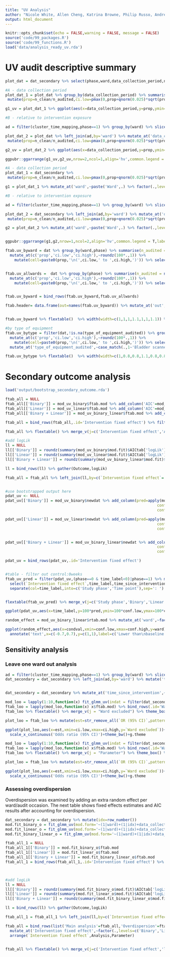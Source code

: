 ---
title: "UV Analysis"
author: "Nicole White, Allen Cheng, Katrina Browne, Philip Russo, Andrew Stewardson, Maham Amin, Kirsty Graham, Jennie King, Peta Tehan, David Brain, Maria Northcote, Brett Mitchell"
output: html_document
---

```{r setup, include=FALSE}
knitr::opts_chunk$set(echo = FALSE,warning = FALSE, message = FALSE)
source('code/99_packages.R')
source('code/99_functions.R')
load('data/analysis_ready_uv.rda')

```

# UV audit descriptive summary

```{r, fig.cap='Observed cleaning performance by data collection period',fig.height=6,fig.width=10}
plot_dat = dat_secondary %>% select(phase,ward,data_collection_period,n_audited,n_clean) 

#A - data collection period
plot_dat_1 = plot_dat %>% group_by(data_collection_period) %>% summarise(across(n_audited:n_clean,sum),.groups='drop') %>% 
 mutate(prop=n_clean/n_audited,ci.low=pmax(0,prop+qnorm(0.025)*sqrt(prop*(1-prop)/n_audited)),ci.high=prop+qnorm(0.975)*sqrt(prop*(1-prop)/n_audited))

g1_uv = plot_dat_1 %>% ggplot(aes(x=data_collection_period,y=prop,ymin=ci.low,ymax=ci.high))+geom_point(position=position_dodge(0.5))+geom_errorbar(width=0.5,position=position_dodge(0.5))+ expand_limits(y=c(0,1))+ scale_y_continuous('Observed proportion of cleaned equipment',breaks=seq(0,1,0.1))+scale_x_discrete('Data collection period')+g.theme+scale_color_manual(values=cbPalette)+theme(legend.title=element_blank())

#B - relative to intervention exposure

ad = filter(cluster_time_mapping,phase==1) %>% group_by(ward) %>% slice_min(data_collection_period) %>% ungroup() %>% select(ward,data_collection_period) %>% rename('int_start_period'=data_collection_period) %>% mutate_at('ward',~factor(.,levels=1:10))

plot_dat_2 = plot_dat %>% left_join(ad,by='ward') %>% mutate_at('data_collection_period',~as.numeric(.)-int_start_period) %>% group_by(data_collection_period) %>% summarise(across(n_audited:n_clean,sum),.groups='drop') %>% 
 mutate(prop=n_clean/n_audited,ci.low=pmax(0,prop+qnorm(0.025)*sqrt(prop*(1-prop)/n_audited)),ci.high=prop+qnorm(0.975)*sqrt(prop*(1-prop)/n_audited))

g2_uv = plot_dat_2 %>% ggplot(aes(x=data_collection_period,y=prop,ymin=ci.low,ymax=ci.high))+geom_point(position=position_dodge(0.5))+geom_errorbar(width=0.5,position=position_dodge(0.5))+ geom_vline(aes(xintercept=0),linetype='dashed',colour='black') + expand_limits(y=c(0,1))+ scale_y_continuous('Observed proportion of cleaned equipment',breaks=seq(0,1,0.1))+scale_x_continuous('Data collection period, relative to first Intervention PPS',breaks=seq(-15,15,3))+g.theme+scale_color_manual(values=cbPalette)+theme(legend.title=element_blank())

ggpubr::ggarrange(g1_uv,g2_uv,nrow=2,ncol=1,align='hv',common.legend = T,labels=LETTERS[1:2])


```


```{r desc-summary-uv-ward,fig.cap='Observed cleaning thoroughness by data collection period and ward',fig.width=16,fig.height=10}


#A - data collection period
plot_dat_1 = dat_secondary %>% 
 mutate(prop=n_clean/n_audited,ci.low=pmax(0,prop+qnorm(0.025)*sqrt(prop*(1-prop)/n_audited)),ci.high=prop+qnorm(0.975)*sqrt(prop*(1-prop)/n_audited))

g1 = plot_dat_1 %>% mutate_at('ward',~paste('Ward',.) %>% factor(.,levels=paste('Ward',1:10))) %>% ggplot(aes(x=data_collection_period,y=prop,ymin=ci.low,ymax=ci.high,group=ward))+geom_point(position=position_dodge(0.5))+geom_errorbar(width=0.5,position=position_dodge(0.5))+ expand_limits(y=c(0,1))+facet_wrap(~ward,nrow=5,ncol=2) +scale_y_continuous('Observed proportion of cleaned equipment',breaks=seq(0,1,0.2))+scale_x_discrete('Data collection period')+g.theme

#B - relative to intervention exposure

ad = filter(cluster_time_mapping,phase==1) %>% group_by(ward) %>% slice_min(data_collection_period) %>% ungroup() %>% select(ward,data_collection_period) %>% rename('int_start_period'=data_collection_period) %>% mutate_at('ward',~factor(.,levels=1:10))

plot_dat_2 = dat_secondary %>% left_join(ad,by='ward') %>% mutate_at('data_collection_period',~as.numeric(.)-int_start_period) %>% 
 mutate(prop=n_clean/n_audited,ci.low=pmax(0,prop+qnorm(0.025)*sqrt(prop*(1-prop)/n_audited)),ci.high=prop+qnorm(0.975)*sqrt(prop*(1-prop)/n_audited))

g2 = plot_dat_2 %>% mutate_at('ward',~paste('Ward',.) %>% factor(.,levels=paste('Ward',1:10))) %>% ggplot(aes(x=data_collection_period,y=prop,ymin=ci.low,ymax=ci.high))+geom_point(position=position_dodge(0.5))+geom_errorbar(width=0.5,position=position_dodge(0.5))+ geom_vline(aes(xintercept=0),linetype='dashed',colour='black') + expand_limits(y=c(0,1))+ facet_wrap(~ward,nrow=5,ncol=2)+scale_y_continuous('Observed proportion of cleaned equipment',breaks=seq(0,1,0.2))+scale_x_continuous('Data collection period, relative to first Intervention PPS',breaks=seq(-16,16,4))+g.theme+scale_color_manual(values=cbPalette)+theme(legend.title=element_blank())


ggpubr::ggarrange(g1,g2,nrow=1,ncol=2,align='hv',common.legend = T,labels=LETTERS[1:2])


```


```{r}

ftab.uv_byward = dat %>% group_by(ward,phase) %>% summarise(n_audited = n(),n_clean=sum(cleaned),prop=sum(n_clean)/sum(n_audited),ci.low=pmax(0,prop+qnorm(0.025)*sqrt(prop*(1-prop)/sum(n_audited))),ci.high=prop+qnorm(0.975)*sqrt(prop*(1-prop)/sum(n_audited)),.groups='drop') %>% 
  mutate_at(c('prop','ci.low','ci.high'),~roundz(100*.,1)) %>%
    mutate(cell=paste0(prop,'\n(',ci.low,' to ',ci.high,')')) %>% select(phase,ward,n_audited,n_clean,cell) %>% rename('Total audits'=n_audited,'Total cleaned'=n_clean,'Thoroughness of cleaning (%) (95% CI)'=cell) %>% pivot_wider(names_from='phase',values_from = c('Total audits','Total cleaned','Thoroughness of cleaning (%) (95% CI)'),names_sep = ': ') %>% select(ward,ends_with('Control'),ends_with('Intervention')) %>% mutate_at('ward',~paste('Ward',.))


ftab.uv_allwards =  dat %>% group_by(phase) %>% summarise(n_audited = n(),n_clean=sum(cleaned),prop=sum(n_clean)/sum(n_audited),ci.low=pmax(0,prop+qnorm(0.025)*sqrt(prop*(1-prop)/sum(n_audited))),ci.high=prop+qnorm(0.975)*sqrt(prop*(1-prop)/sum(n_audited)),.groups='drop') %>% 
  mutate_at(c('prop','ci.low','ci.high'),~roundz(100*.,1)) %>%
    mutate(cell=paste0(prop,'\n(',ci.low,' to ',ci.high,')')) %>% select(phase,n_audited,n_clean,cell) %>% rename('Total audits'=n_audited,'Total cleaned'=n_clean,'Thoroughness of cleaning (%) (95% CI)'=cell) %>% pivot_wider(names_from='phase',values_from = c('Total audits','Total cleaned','Thoroughness of cleaning (%) (95% CI)'),names_sep = ': ') %>% select(ends_with('Control'),ends_with('Intervention')) %>% add_column('ward'='All wards',.before=1)


ftab.uv_byward = bind_rows(ftab.uv_byward,ftab.uv_allwards)

ftab.header= data.frame(out=names(ftab.uv_byward)) %>% mutate_at('out',~ifelse(.=='ward','Ward: Study period',.)) %>% separate(out,into=c('a','b'),sep=': ',remove=F)


ftab.uv_byward %>% flextable()  %>% width(width=c(1,1,1,1.1,1,1,1.1)) %>% fontsize(size=9,part='all') %>% set_header_df(mapping=ftab.header,key="out") %>% theme_box() %>% merge_v(part='header') %>% merge_h(part="header") %>% align(align='center',part='all') %>% set_caption('Table: Audit statistics by ward: Control versus Intervention')
```


```{r}
#by type of equipment
ftab.uv_bytype = filter(dat,!is.na(type_of_equipment_audited)) %>% group_by(type_of_equipment_audited,phase) %>% summarise(n_audited = n(),n_clean = sum(cleaned),prop=sum(n_clean)/sum(n_audited),ci.low=pmax(0,prop+qnorm(0.025)*sqrt(prop*(1-prop)/sum(n_audited))),ci.high=prop+qnorm(0.975)*sqrt(prop*(1-prop)/sum(n_audited)),.groups='drop') %>% 
  mutate_at(c('prop','ci.low','ci.high'),~roundz(100*.,1)) %>%
    mutate(cell=paste0(prop,'\n(',ci.low,' to ',ci.high,')')) %>% select(phase,type_of_equipment_audited,n_audited,n_clean,cell) %>% rename('Total audits'=n_audited,'Total cleaned'=n_clean,'Thoroughness of cleaning (%) (95% CI)'=cell) %>% pivot_wider(names_from='phase',values_from = c('Total audits','Total cleaned','Thoroughness of cleaning (%) (95% CI)'),names_sep = ': ') %>% select(type_of_equipment_audited,ends_with('Control'),ends_with('Intervention')) %>% 
  mutate_at('type_of_equipment_audited',~case_match(.,1~'Bladder scanner',2~'Blood testing kit',3~'Commode',4~'Computer on wheels',6~'Infusion pump',7~'Intravenous stand/pole',8~'Medication trolley',9~'Blood pressure monitor',10~'Mobility equipment',12~'Patslide',13~'Resuscitation trolley',15~'Metal trolley'))

ftab.uv_bytype %>% flextable()  %>% width(width=c(1,0.8,0.8,1.1,0.8,0.8,1.1)) %>% fontsize(size=9,part='all') %>% set_header_df(mapping=ftab.header,key="out") %>% theme_box() %>% merge_v(part='header') %>% merge_h(part="header") %>% align(align='center',part='all') %>% set_caption('Table: Audit statistics by equipment type: Control versus Intervention')

```


# Secondary outcome analysis

```{r}
load('output/bootstrap_secondary_outcome.rda')

ftab_all = NULL
ftab_all[['Binary']] = mod_uv_binary$ftab.mod %>% add_column('AIC'=mod_uv_binary$aic.mod)
ftab_all[['Linear']] = mod_uv_linear$ftab.mod %>% add_column('AIC'=mod_uv_linear$aic.mod)
ftab_all[['Binary + Linear']] = mod_uv_binary_linear$ftab.mod %>% add_column('AIC'=mod_uv_binary_linear$aic.mod)

ftab_all = bind_rows(ftab_all,.id='Intervention fixed effect') %>% filter(Parameter!='Intercept') %>% select(`Intervention fixed effect`,Parameter,`OR (95% CI)`,`p-value`,AIC) %>% rename('Odds ratio (95% CI)'=`OR (95% CI)`)

ftab_all %>% flextable() %>% merge_v(j=c('Intervention fixed effect','AIC')) %>% theme_box() %>% width(width=c(1.5,2,1.5,1.8,0.8)) %>% set_caption('Table: Estimated odds ratios (OR): Intervention exposure.')

#add logLik
ll = NULL
ll[['Binary']] = roundz(summary(mod_uv_binary$mod.fit)$AICtab['logLik'],1)
ll[['Linear']] = roundz(summary(mod_uv_linear$mod.fit)$AICtab['logLik'],1)
ll[['Binary + Linear']] = roundz(summary(mod_uv_binary_linear$mod.fit)$AICtab['logLik'],1)

ll = bind_rows(ll) %>% gather(Outcome,logLik)

ftab_all = ftab_all %>% left_join(ll,by=c(`Intervention fixed effect`='Outcome'))



```

```{r}
#use bootstrapped output here
pdat_uv <- NULL
pdat_uv[['Binary']] = mod_uv_binary$newdat %>% add_column(pred=apply(mod_uv_binary$boot_output[,1:nrow(mod_uv_binary$newdat)],2,function(.) mean(.)),
                                                                   conf.low = apply(mod_uv_binary$boot_output[,1:nrow(mod_uv_binary$newdat)],2,function(.) quantile(.,0.025)),
                                                                   conf.high = apply(mod_uv_binary$boot_output[,1:nrow(mod_uv_binary$newdat)],2,function(.) quantile(.,0.975))) 

pdat_uv[['Linear']] = mod_uv_linear$newdat %>% add_column(pred=apply(mod_uv_linear$boot_output[,1:nrow(mod_uv_linear$newdat)],2,function(.) mean(.)),
                                                                   conf.low = apply(mod_uv_linear$boot_output[,1:nrow(mod_uv_linear$newdat)],2,function(.) quantile(.,0.025)),
                                                                   conf.high = apply(mod_uv_linear$boot_output[,1:nrow(mod_uv_linear$newdat)],2,function(.) quantile(.,0.975))) 


pdat_uv[['Binary + Linear']] = mod_uv_binary_linear$newdat %>% add_column(pred=apply(mod_uv_binary_linear$boot_output[,1:nrow(mod_uv_binary_linear$newdat)],2,function(.) mean(.)),
                                                                   conf.low = apply(mod_uv_binary_linear$boot_output[,1:nrow(mod_uv_binary_linear$newdat)],2,function(.) quantile(.,0.025)),
                                                                   conf.high = apply(mod_uv_binary_linear$boot_output[,1:nrow(mod_uv_binary_linear$newdat)],2,function(.) quantile(.,0.975))) 

pdat_uv = bind_rows(pdat_uv,.id='Intervention fixed effect')


#table - filter out control:0weeks
ftab_uv_pred = filter(pdat_uv,(phase==0 & time_label<0)|phase==1) %>% mutate(cell=paste0(roundz(100*pred,2),'\n(',roundz(100*conf.low,2),' to ',roundz(100*conf.high,2),')')) %>%
  select(`Intervention fixed effect`,time_label,time_since_intervention,cell) %>% filter(time_label!=-0.001) %>% mutate_at('time_label',~case_when(. <0 ~ paste('Control:',abs(.),'weeks before intervention exposure'),. %in% 0:12 ~ paste('Intervention:',.,'weeks after intervention exposure')) %>% factor(.,levels=c(paste('Control:',seq(12,2,-2),'weeks before intervention exposure'),paste('Intervention:',seq(0,12,2),'weeks after intervention exposure')))) %>% spread(`Intervention fixed effect`,cell) %>% select(time_label,Binary,Linear,`Binary + Linear`) %>%
  separate(col=time_label,into=c('Study phase','Time point'),sep=': ')


flextable(ftab_uv_pred) %>% merge_v(j=c('Study phase','Binary','Linear','Binary + Linear')) %>% theme_box() %>% fontsize(size=10,part='all') %>% width(width=c(1,2.75,1.1,1.1,1.1)) %>% set_caption('Predicted cleaning thoroughness by study phase for fortnightly audits (+2 weeks)')

```

```{r,fig.cap='Predicted cleaning performance in week since intervention exposure, for different specficiations of intervention effect (Binary, Linear, Binary+Linear)',fig.height=10,fig.width=10}

ggplot(pdat_uv,aes(x=time_label,y=100*pred,ymin=100*conf.low,ymax=100*conf.high,group=`Intervention fixed effect`,colour=`Intervention fixed effect`,fill=`Intervention fixed effect`))+geom_ribbon(alpha=.3)+geom_point()+geom_vline(aes(xintercept=0),linetype='dashed',colour='grey')+geom_line()+expand_limits(y=c(0,100))+scale_x_continuous('Time since intervention exposure, weeks',breaks=seq(-12,12,2))+scale_y_continuous('Predicted % equipment clean: Estimate (95% CI)',breaks=seq(0,100,10))+scale_fill_manual(values=cbPalette)+scale_colour_manual(values=cbPalette)+g.theme
```


```{r fig.cap='Ward random effects: Binary + Linear model',fig.height=10,fig.width=10}
random_effect = mod_uv_binary_linear$rtab.mod %>% mutate_at('ward',~factor(.,levels=1:10))

ggplot(random_effect,aes(x=condval,xmin=conf.low,xmax=conf.high,y=ward))+geom_point(position = position_dodge(.4))+geom_errorbar(width=.5,position = position_dodge(.4))+ geom_vline(aes(xintercept=0),linetype='dashed') +expand_limits(x=c(-1,1)) + scale_y_discrete('Ward')+scale_x_continuous('Random effect: Estimate (95% CI)',breaks=seq(-1,1,0.2))+g.theme+
  annotate('text',x=c(-0.7,0.7),y=c(1,1),label=c('Lower than\nbaseline average','Higher than\nbaseline average'))


```

## Sensitivity analysis

### Leave one ward out analysis

```{r ,fig.cap = 'Leave one ward out analysis, Binary + Linear intervention effect. Odds ratios for intervention exposure are given for each excluded ward.',fig.height=8,fig.width=8}

ad = filter(cluster_time_mapping,phase==1) %>% group_by(ward) %>% slice_min(data_collection_period) %>% ungroup() %>% select(ward,data_collection_period) %>% rename('int_start_period'=data_collection_period) %>% mutate_at('ward',~factor(.,levels=1:10))
dat_secondary = dat_secondary %>% left_join(ad,by='ward') %>% mutate('time_since_intervention'=as.numeric(data_collection_period)-int_start_period)


dat_secondary = dat_secondary %>% mutate_at('time_since_intervention',~pmax(0,.))

mod_loo = lapply(1:10,function(x) fit_glmm_uv(indat = filter(dat_secondary,ward!=x),mod.form='~(1|ward)+data_collection_period+phase+time_since_intervention'))
ftab_loo = lapply(mod_loo,function(x) x$ftab.mod) %>% bind_rows(.id='Ward excluded') %>% filter(Parameter!='Intercept') 
ftab_loo %>% flextable() %>% merge_v(j = "Ward excluded") %>% theme_box() %>% width(width=c(1,2,1.8,2,1)) %>% set_caption('Leave one ward out analysis: Binary + Linear. Odds ratios for intervention exposure are given for each excluded ward.')

plot_loo = ftab_loo %>% mutate(est=str_remove_all(`OR (95% CI)`,pattern='\\s+\\(.*$'),ci95=str_remove_all(`OR (95% CI)`,'^.*\\(|\\)')) %>% separate(ci95,into=c('ci.low','ci.high'),sep=' to ') %>% select(`Ward excluded`,Parameter,est,ci.low,ci.high) %>% mutate_at('Ward excluded',~factor(.,levels=1:10)) %>% mutate_at(c('est','ci.low','ci.high'),~as.numeric(.))

ggplot(plot_loo,aes(x=est,xmin=ci.low,xmax=ci.high,y=`Ward excluded`))+geom_point()+geom_errorbar(width=0.2)+facet_wrap(~Parameter,nrow=2,ncol=1,scales='free')+geom_vline(aes(xintercept=1),linetype='dashed',colour='grey')+
  scale_x_continuous('Odds ratio (95% CI)')+theme_bw()+g.theme

```

```{r fig.cap = 'Leave one ward out analysis, Binary + Linear intervention effect. Odds ratios for intervention exposure are given for each excluded ward.',fig.height=8,fig.width=8}
mod_loo = lapply(1:10,function(x) fit_glmm_uv(indat = filter(dat_secondary,ward!=x),mod.form='~(1|ward)+data_collection_period+phase'))
ftab_loo = lapply(mod_loo,function(x) x$ftab.mod) %>% bind_rows(.id='Ward excluded') %>% filter(Parameter!='Intercept') 
ftab_loo %>% flextable() %>% merge_v(j = "Parameter") %>% theme_box() %>% width(width=c(1,2,1.8,2,1)) %>% set_caption('Leave one ward out analysis: Binary. Odds ratios for intervention exposure are given for each excluded ward.')

plot_loo = ftab_loo %>% mutate(est=str_remove_all(`OR (95% CI)`,pattern='\\s+\\(.*$'),ci95=str_remove_all(`OR (95% CI)`,'^.*\\(|\\)')) %>% separate(ci95,into=c('ci.low','ci.high'),sep=' to ') %>% select(`Ward excluded`,Parameter,est,ci.low,ci.high) %>% mutate_at('Ward excluded',~factor(.,levels=1:10)) %>% mutate_at(c('est','ci.low','ci.high'),~as.numeric(.))

ggplot(plot_loo,aes(x=est,xmin=ci.low,xmax=ci.high,y=`Ward excluded`))+geom_point()+geom_errorbar(width=0.2)+facet_wrap(~Parameter,nrow=2,ncol=1,scales='free')+geom_vline(aes(xintercept=1),linetype='dashed',colour='grey')+
  scale_x_continuous('Odds ratio (95% CI)')+theme_bw()+g.theme

```

### Assessing overdispersion

Overdispersion was examined by adding an extra random effect per ward/audit occasion. The next table shows fixed effects estimates and AIC results after accounting for overdispersion.

```{r}
dat_secondary = dat_secondary %>% mutate(idx=row_number())
mod.fit_binary_o = fit_glmm_uv(mod.form='~(1|ward)+(1|idx)+data_collection_period+phase')
mod.fit_linear_o = fit_glmm_uv(mod.form='~(1|ward)+(1|idx)+data_collection_period+time_since_intervention')
mod.fit_binary_linear_o = fit_glmm_uv(mod.form='~(1|ward)+(1|idx)+data_collection_period+phase+time_since_intervention')

ftab_all_1 = NULL
ftab_all_1[['Binary']] = mod.fit_binary_o$ftab.mod 
ftab_all_1[['Linear']] = mod.fit_linear_o$ftab.mod 
ftab_all_1[['Binary + Linear']] = mod.fit_binary_linear_o$ftab.mod 
ftab_all_1 = bind_rows(ftab_all_1,.id='Intervention fixed effect') %>% filter(Parameter!='Intercept') %>% select(`Intervention fixed effect`,Parameter,`OR (95% CI)`,`p-value`) %>% rename('Odds ratio (95% CI)'=`OR (95% CI)`)



#add logLik
ll = NULL
ll[['Binary']] = roundz(summary(mod.fit_binary_o$mod.fit)$AICtab['logLik'],1)
ll[['Linear']] = roundz(summary(mod.fit_linear_o$mod.fit)$AICtab['logLik'],1)
ll[['Binary + Linear']] = roundz(summary(mod.fit_binary_linear_o$mod.fit)$AICtab['logLik'],1)

ll = bind_rows(ll) %>% gather(Outcome,logLik)

ftab_all_1 = ftab_all_1 %>% left_join(ll,by=c(`Intervention fixed effect`='Outcome'))

ftab_all = bind_rows(list('Main analysis'=ftab_all,'Overdispersion'=ftab_all_1),.id='Analysis') %>% select(`Intervention fixed effect`,Analysis,Parameter,`Odds ratio (95% CI)`,`p-value`,logLik) %>% 
  mutate_at('Intervention fixed effect',~factor(.,levels=c('Binary','Linear','Binary + Linear'))) %>%
  arrange(`Intervention fixed effect`,Analysis,Parameter)


ftab_all %>% flextable() %>% merge_v(j=c('Intervention fixed effect','logLik')) %>% theme_box() %>% width(width=c(1.5,1.5,2,1.5,1.8,0.8)) %>% set_caption('Table: Estimated odds ratios (OR): Intervention exposure after accounting for possible overdispersion.')


```